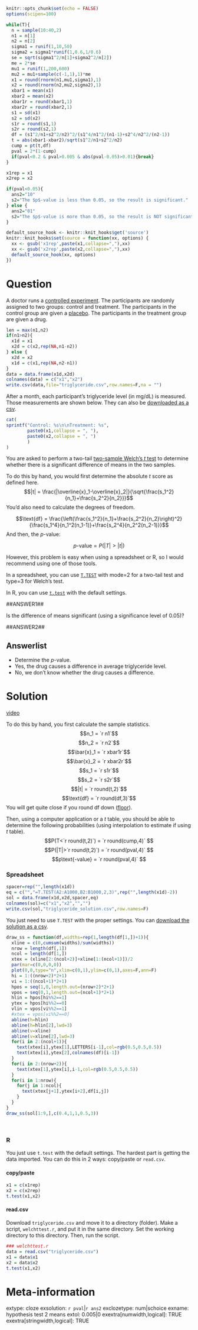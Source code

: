 ```r
knitr::opts_chunk$set(echo = FALSE)
options(scipen=100)

while(T){
  n = sample(10:40,2)
  n1 = n[1]
  n2 = n[2]
  sigma1 = runif(1,10,50)
  sigma2 = sigma1*runif(1,0.6,1/0.6)
  se = sqrt(sigma1^2/n[1]+sigma2^2/n[2])
  me = 2*se
  mu1 = runif(1,200,600)
  mu2 = mu1+sample(c(-1,1),1)*me
  x1 = round(rnorm(n1,mu1,sigma1),1)
  x2 = round(rnorm(n2,mu2,sigma2),1)
  xbar1 = mean(x1)
  xbar2 = mean(x2)
  xbar1r = round(xbar1,1)
  xbar2r = round(xbar2,1)
  s1 = sd(x1)
  s2 = sd(x2)
  s1r = round(s1,1)
  s2r = round(s2,1)
  df = (s1^2/n1+s2^2/n2)^2/(s1^4/n1^2/(n1-1)+s2^4/n2^2/(n2-1))
  t = abs(xbar1-xbar2)/sqrt(s1^2/n1+s2^2/n2)
  cump = pt(t,df)
  pval = 2*(1-cump)
  if(pval<0.2 & pval>0.005 & abs(pval-0.05)>0.01){break}
}

x1rep = x1
x2rep = x2

if(pval<0.05){
  ans2="10"
  s2="The $p$-value is less than 0.05, so the result is significant."
} else {
  ans2="01"
  s2="The $p$-value is more than 0.05, so the result is NOT significant."
}

default_source_hook <- knitr::knit_hooks$get('source')
knitr::knit_hooks$set(source = function(xx, options) {
  xx <- gsub('x1rep',paste(x1,collapse=","),xx)
  xx <- gsub('x2rep',paste(x2,collapse=","),xx)
  default_source_hook(xx, options)
})

```

Question
========

A doctor runs a [controlled experiment](https://en.wikipedia.org/wiki/Randomized_controlled_trial){target="blank"}. The participants are randomly assigned to two groups: control and treatment. The participants in the control group are given a [placebo](https://en.wikipedia.org/wiki/Placebo-controlled_study){target="blank"}. The participants in the treatment group are given a drug.

```r
len = max(n1,n2)
if(n1>n2){
  x1d = x1
  x2d = c(x2,rep(NA,n1-n2))
} else {
  x2d = x2
  x1d = c(x1,rep(NA,n2-n1))
}
data = data.frame(x1d,x2d)
colnames(data) = c("x1","x2")
write.csv(data,file="triglyceride.csv",row.names=F,na = "")
```

After a month, each participant's triglyceride level (in mg/dL) is measured. Those measurements are shown below. They can also be [downloaded as a csv](triglyceride.csv){target="blank"}.

```r
cat(
sprintf("Control: %s\n\nTreatment: %s",
        paste0(x1,collapse = ", "),
        paste0(x2,collapse = ", ")
        )
)
```

You are asked to perform a two-tail [two-sample Welch's $t$ test](https://en.wikipedia.org/wiki/Welch%27s_t-test){target="blank"} to determine whether there is a significant difference of means in the two samples.

To do this by hand, you would first determine the absolute $t$ score as defined here.
$$|t| = \frac{|\overline{x}_1-\overline{x}_2|}{\sqrt{\frac{s_1^2}{n_1}+\frac{s_2^2}{n_2}}}$$
You'd also need to calculate the degrees of freedom.

$$\text{df} = \frac{\left(\frac{s_1^2}{n_1}+\frac{s_2^2}{n_2}\right)^2}{\frac{s_1^4}{n_1^2(n_1-1)}+\frac{s_2^4}{n_2^2(n_2-1)}}$$
And then, the $p$-value:

$$p\text{-value} = P\left(|T|>|t|\right) $$

However, this problem is easy when using a spreadsheet or R, so I would recommend using one of those tools. 

In a spreadsheet, you can use [`T.TEST`](https://wiki.openoffice.org/wiki/Documentation/How_Tos/Calc:_TTEST_function){target="blank"} with mode=2 for a two-tail test and type=3 for Welch's test.

In R, you can use [`t.test`](https://www.rdocumentation.org/packages/stats/versions/3.6.2/topics/t.test){target="blank"} with the default settings. 

##ANSWER1##

Is the difference of means significant (using a significance level of 0.05)?

##ANSWER2##

Answerlist
--------
* Determine the $p$-value.
* Yes, the drug causes a difference in average triglyceride level.
* No, we don't know whether the drug causes a difference.


Solution
========

[video](https://vimeo.com/531954367){target="_blank"}

To do this by hand, you first calculate the sample statistics.
$$n_1 = `r n1`$$
$$n_2 = `r n2`$$
$$\bar{x}_1 = `r xbar1r`$$
$$\bar{x}_2 = `r xbar2r`$$
$$s_1 = `r s1r`$$
$$s_2 = `r s2r`$$
$$|t| = `r round(t,2)`$$
$$\text{df} = `r round(df,3)`$$
You will get quite close if you round df down ([floor](https://en.wikipedia.org/wiki/Floor_and_ceiling_functions){target="blank"}).

Then, using a computer application or a $t$ table, you should be able to determine the following probabilities (using interpolation to estimate if using $t$ table).
$$P(T<`r round(t,2)`) = `r round(cump,4)` $$
$$P(|T|>`r round(t,2)`) = `r round(pval,4)` $$
$$p\text{-value} = `r round(pval,4)` $$

### Spreadsheet

```r
spacer=rep("",length(x1d))
eq = c("","=T.TEST(A2:A1000,B2:B1000,2,3)",rep("",length(x1d)-2))
sol = data.frame(x1d,x2d,spacer,eq)
colnames(sol)=c("x1","x2","","")
write.csv(sol,"triglyceride_solution.csv",row.names=F)
```

You just need to use `T.TEST` with the proper settings. You can [download the solution as a csv](triglyceride_solution.csv){target="blank"}.

```r
draw_ss = function(df,widths=rep(1,length(df[1,])+1)){
  xline = c(0,cumsum(widths)/sum(widths))
  nrow = length(df[,1])
  ncol = length(df[1,])
  xtex = (xline[2:(ncol+2)]+xline[1:(ncol+1)])/2
  par(mar=c(0,0,0,0))
  plot(0,0,type="n",xlim=c(0,1),ylim=c(0,1),axes=F,ann=F)
  hi = 1:((nrow+2)*2+1)
  vi = 1:((ncol+1)*2+1)
  hpos = seq(1,0,length.out=(nrow+2)*2+1)
  vpos = seq(0,1,length.out=(ncol+1)*2+1)
  hlin = hpos[hi%%2==1]
  ytex = hpos[hi%%2==0]
  vlin = vpos[vi%%2==1]
  #xtex = vpos[vi%%2==0]
  abline(h=hlin)
  abline(h=hlin[2],lwd=3)
  abline(v=xline)
  abline(v=xline[2],lwd=3)
  for(i in 2:(ncol+1)){
    text(xtex[i],ytex[1],LETTERS[i-1],col=rgb(0.5,0.5,0.5))
    text(xtex[i],ytex[2],colnames(df)[i-1])
  }    
  for(i in 2:(nrow+2)){
    text(xtex[1],ytex[i],i-1,col=rgb(0.5,0.5,0.5))
  }
  for(i in 1:nrow){
    for(j in 1:ncol){
      text(xtex[j+1],ytex[i+2],df[i,j])
    }
  }
}
draw_ss(sol[1:9,],c(0.4,1,1,0.5,3))
```
\

### R

You just use `t.test` with the default settings. The hardest part is getting the data imported. You can do this in 2 ways: copy/paste or `read.csv`.

#### copy/paste

```r
x1 = c(x1rep)
x2 = c(x2rep)
t.test(x1,x2)
```

#### read.csv

Download `triglyceride.csv` and move it to a directory (folder). Make a script, `welchttest.r`, and put it in the same directory. Set the working directory to this directory. Then, run the script. 

```r
### welchttest.r
data = read.csv("triglyceride.csv")
x1 = data$x1
x2 = data$x2
t.test(x1,x2)
```


Meta-information
================
extype: cloze
exsolution: `r pval`|`r ans2`
exclozetype: num|schoice
exname: hypothesis test 2 means
extol: 0.005|0
exextra[numwidth,logical]: TRUE
exextra[stringwidth,logical]: TRUE
